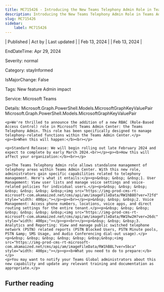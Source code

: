 ```yaml
---
title: MC715426 - Introducing the New Teams Telephony Admin Role in Teams Admin Center
description: Introducing the New Teams Telephony Admin Role in Teams Admin Center
slug: MC715426
sidebar:
    label: MC715426
---
```



| Published | Act by | Last updated |
| Feb 13, 2024 |  | Feb 13, 2024 |

EndDateTime: Apr 29, 2024

Severity: normal

Category: stayInformed

IsMajorChange: False

Tags: New feature Admin impact

Service: Microsoft Teams

Details: Microsoft.Graph.PowerShell.Models.MicrosoftGraphKeyValuePair Microsoft.Graph.PowerShell.Models.MicrosoftGraphKeyValuePair

```
<p>We're thrilled to announce the addition of a new RBAC (Role-Based Access Control) role in Microsoft Teams Admin Center: the Teams Telephony Admin. This role has been specifically designed to manage telephony-related functions within the Teams Admin Center.</p>
<p><b>When this will happen:</b><br></p>

<p>Standard Release: We will begin rolling out late February 2024 and expect to complete by early March 2024.<br></p><p><b>How this will affect your organization:</b><br></p>

<p>The Teams Telephony Admin role allows standalone management of telephony areas within Teams Admin Center. With this new role, administrators gain specific capabilities related to telephony management. Here's what it entails:</p><p>&nbsp; &nbsp; &nbsp;1. User Management: View user lists and manage voice settings and voice-related policies for individual users.</p><p>&nbsp; &nbsp; &nbsp; &nbsp; &nbsp; &nbsp; &nbsp;<img src="https://img-prod-cms-rt-microsoft-com.akamaized.net/cms/api/am/imageFileData/RW1hB8O?ver=72fd" style="width: 400px;"></p><p><br></p><p>&nbsp; &nbsp; &nbsp;2. Voice Management: Access phone numbers, locations, voice apps, and direct routing settings for the entire tenant.</p><p>&nbsp; &nbsp; &nbsp; &nbsp; &nbsp; &nbsp; &nbsp;<img src="https://img-prod-cms-rt-microsoft-com.akamaized.net/cms/api/am/imageFileData/RW1hw2H?ver=26dc" style="width: 400px;"></p><p><br></p><p>&nbsp; &nbsp; &nbsp;3. Analytics and Reporting: View and manage public switched telephone network (PSTN) related reports (PSTN Blocked Users, PSTN Minute pools, PSTN &amp; SMS Usage, and Audio Conferencing dial-out usage).</p><p>&nbsp; &nbsp; &nbsp; &nbsp; &nbsp; &nbsp;&nbsp;<img src="https://img-prod-cms-rt-microsoft-com.akamaized.net/cms/api/am/imageFileData/RW1hB8L?ver=5bca" style="width: 400px;"></p><p><b>What you need to do to prepare:</b></p>
<p>You may want to notify your Teams Global administrators about this new capability and update any relevant training and documentation as appropriate.</p>
```

## Further reading
